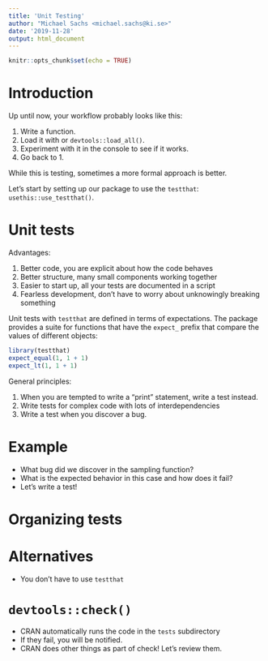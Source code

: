 ---
title: 'Unit Testing'
author: "Michael Sachs <michael.sachs@ki.se>"
date: '2019-11-28'
output: html_document
---

```{r setup, include=FALSE}
knitr::opts_chunk$set(echo = TRUE)
```

# Introduction

Up until now, your workflow probably looks like this:

1. Write a function.
2. Load it with or `devtools::load_all()`.
3. Experiment with it in the console to see if it works.
4. Go back to 1.

While this is testing, sometimes a more formal approach is better. 

Let's start by setting up our package to use the `testthat`: `usethis::use_testthat()`. 

# Unit tests

Advantages: 

1. Better code, you are explicit about how the code behaves
2. Better structure, many small components working together
3. Easier to start up, all your tests are documented in a script
4. Fearless development, don't have to worry about unknowingly breaking something

Unit tests with `testthat` are defined in terms of expectations. The package provides a suite for functions that have the `expect_` prefix that compare the values of different objects: 


```{r, error = TRUE}
library(testthat)
expect_equal(1, 1 + 1)
expect_lt(1, 1 + 1)

```

General principles: 

1. When you are tempted to write a "print" statement, write a test instead. 
2. Write tests for complex code with lots of interdependencies
3. Write a test when you discover a bug.

# Example

- What bug did we discover in the sampling function? 
- What is the expected behavior in this case and how does it fail?
- Let's write a test!


# Organizing tests

# Alternatives

- You don't have to use `testthat`

# `devtools::check()`

- CRAN automatically runs the code in the `tests` subdirectory
- If they fail, you will be notified. 
- CRAN does other things as part of check! Let's review them. 


